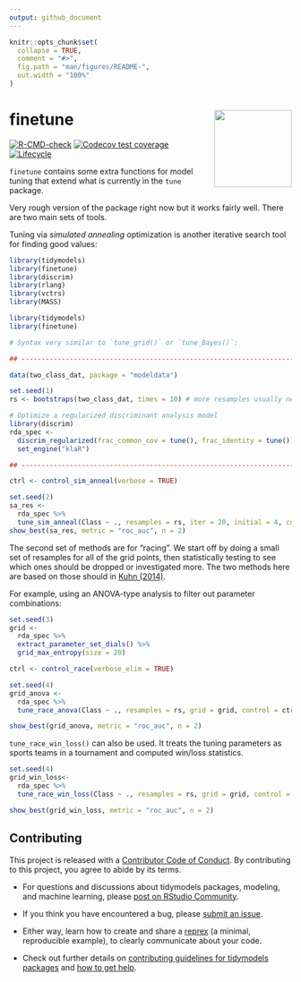 ```yaml
---
output: github_document
---
```


<!-- README.md is generated from README.Rmd. Please edit that file -->

```r
knitr::opts_chunk$set(
  collapse = TRUE,
  comment = "#>",
  fig.path = "man/figures/README-",
  out.width = "100%"
)
```

# finetune <a href='https://finetune.tidymodels.org'><img src='man/figures/logo.png' align="right" height="138" /></a>

<!-- badges: start -->
[![R-CMD-check](https://github.com/tidymodels/finetune/actions/workflows/R-CMD-check.yaml/badge.svg)](https://github.com/tidymodels/finetune/actions/workflows/R-CMD-check.yaml)
[![Codecov test coverage](https://codecov.io/gh/tidymodels/finetune/branch/main/graph/badge.svg)](https://app.codecov.io/gh/tidymodels/finetune?branch=main)
[![Lifecycle](https://img.shields.io/badge/lifecycle-experimental-orange.svg)](https://lifecycle.r-lib.org/articles/stages.html)
<!-- badges: end -->

`finetune` contains some extra functions for model tuning that extend what is currently in the `tune` package. 

Very rough version of the package right now but it works fairly well. There are two main sets of tools. 

Tuning via _simulated annealing_ optimization is another iterative search tool for finding good values: 

```r
library(tidymodels)
library(finetune)
library(discrim)
library(rlang)
library(vctrs)
library(MASS)
```
```r
library(tidymodels)
library(finetune)

# Syntax very similar to `tune_grid()` or `tune_Bayes()`: 

## -----------------------------------------------------------------------------

data(two_class_dat, package = "modeldata")

set.seed(1)
rs <- bootstraps(two_class_dat, times = 10) # more resamples usually needed

# Optimize a regularized discriminant analysis model
library(discrim)
rda_spec <-
  discrim_regularized(frac_common_cov = tune(), frac_identity = tune()) %>%
  set_engine("klaR")

## -----------------------------------------------------------------------------

ctrl <- control_sim_anneal(verbose = TRUE)

set.seed(2)
sa_res <- 
  rda_spec %>% 
  tune_sim_anneal(Class ~ ., resamples = rs, iter = 20, initial = 4, control = ctrl)
show_best(sa_res, metric = "roc_auc", n = 2)
```

The second set of methods are for "racing". We start off by doing a small set of resamples for all of the grid points, then statistically testing to see which ones should be dropped or investigated more. The two methods here are based on those should in [Kuhn (2014)](https://arxiv.org/abs/1405.6974). 

For example, using an ANOVA-type analysis to filter out parameter combinations:

```r
set.seed(3)
grid <-
  rda_spec %>%
  extract_parameter_set_dials() %>%
  grid_max_entropy(size = 20)

ctrl <- control_race(verbose_elim = TRUE)

set.seed(4)
grid_anova <- 
  rda_spec %>% 
  tune_race_anova(Class ~ ., resamples = rs, grid = grid, control = ctrl)

show_best(grid_anova, metric = "roc_auc", n = 2)
```

`tune_race_win_loss()` can also be used. It treats the tuning parameters as sports teams in a tournament and computed win/loss statistics. 


```r
set.seed(4)
grid_win_loss<- 
  rda_spec %>% 
  tune_race_win_loss(Class ~ ., resamples = rs, grid = grid, control = ctrl)

show_best(grid_win_loss, metric = "roc_auc", n = 2)
```


## Contributing

This project is released with a [Contributor Code of Conduct](https://contributor-covenant.org/version/2/0/CODE_OF_CONDUCT.html). By contributing to this project, you agree to abide by its terms.

- For questions and discussions about tidymodels packages, modeling, and machine learning, please [post on RStudio Community](https://community.rstudio.com/new-topic?category_id=15&tags=tidymodels,question).

- If you think you have encountered a bug, please [submit an issue](https://github.com/tidymodels/usemodels/issues).

- Either way, learn how to create and share a [reprex](https://reprex.tidyverse.org/articles/articles/learn-reprex.html) (a minimal, reproducible example), to clearly communicate about your code.

- Check out further details on [contributing guidelines for tidymodels packages](https://www.tidymodels.org/contribute/) and [how to get help](https://www.tidymodels.org/help/).
